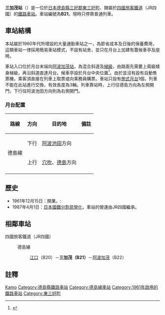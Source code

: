 {{NoteTA|1 = zh:三加茂站; zh-cn:三加茂站; zh-tw:三加茂車站; zh-hk:三加茂站; }}
{{日本車站資訊
|公司色     = #1cadca
|文字色     =
|站名       = 三加茂站
|圖片       = JRS mikamo sta.jpg
|pxl        =
|圖片說明   = 三加茂站月台出入口（2008年）
|日文原名   = 三加茂
|平假名     = みかも 
|羅馬拼音   = Mikamo
|前一站 = B20 [[江口站_(日本)|江口]]
|前一站距離 = 2.5
|後一站距離 = 2.1
|後一站 = [[阿波加茂站|阿波加茂]] B22
|電報略號   = ミカ
|車站編號   = {{車站編號c|#2B4B65|B21}}
|所屬公司   = [[四國旅客鐵道|四國旅客鐵道]]（JR四國）
|所屬路線   = {{Color|#2b4b65|■}}[[德島線|德島線]]
|距離       = 8.7
|起站       = [[佃站|佃]]
|所在地     = [[德島縣|德島縣]][[三好郡|三好郡]][[東三好町|東三好町]]中庄2599
|車站構造   = [[地面車站|地面車站]]
|月台配置   = 1面1線
|啟用年月日 = 1961年12月15日
|廢止年月日 =
|上下車人次 = 
|統計年度   = 
|備註       = 無人站
}}

'''三加茂站'''（{{jpn|j=三加茂駅|hg=みかもえき|rm=Mikamo eki|f=y}}）是一位於[[日本|日本]][[德島縣|德島縣]][[三好郡|三好郡]][[東三好町|東三好町]]、隸屬於[[四國旅客鐵道|四國旅客鐵道]]（JR四國）的[[鐵路車站|鐵路車站]]。車站編號為'''B21'''。現時只停靠普通列車。

==車站結構==
本站屬於1960年代所增設的大量通勤車站之一，為節省成本及日後的保養費用，這類車站一律採用簡易車站模式，不設有站舍，並只在月台上加建有蓋候車亭及座椅。

車站入口位於月台末端向[[阿波加茂站|阿波加茂站]]，為混合斜道及[[梯級|梯級]]，由路面先需要上兩級矮身梯級，再沿斜道直達月台。候車亭設於月台中央位置<ref>{{Cite web |url=http://hacchi-no-he.net/line/tokushima/station/0030_mikamo.htm |title=非官方車站介紹。 |accessdate=2014-10-14 |archive-date=2015-02-25 |archive-url=https://web.archive.org/web/20150225013145/http://hacchi-no-he.net/line/tokushima/station/0030_mikamo.htm |dead-url=no }}</ref>。由於並沒有設有自動售票機，乘客須直接在列車上取票或向乘務員購票。車站只設有[[側式月台|側式月台]]1個，列車不能在此站進行交換，有效長度為3輛。列車靠站時，上行往德島方向為左側開門，下行往阿波池田方向則為右側開門。
===月台配置===
{| class="wikitable"
!路線!!方向!!目的地!!備註
|-
|rowspan="2"|{{Color|#2b4b65|■}}德島線
|下行
|[[阿波池田站|阿波池田]]方向
|
|-
|上行
|[[穴吹站|穴吹]]、[[德島站|德島]]方向
|
|-
|}

==歷史==
* 1961年12月15日：開業。:
* 1987年4月1日：[[日本國鐵分割民營化|日本國鐵分割民營化]]，車站的營運由JR四國繼承。

==相鄰車站==
; 四國旅客鐵道（JR四國）
: {{Color|#2b4b65|■}}德島線
:: [[江口站_(日本)|江口]]（B20）－'''三加茂（B21）'''－[[阿波加茂站|阿波加茂]]（B22）

== 註釋 ==
{{reflist}}

{{commonscat|Mikamo Station}}

{{德島線}}
{{DEFAULTSORT:Mikamo}}
[[Category:日本鐵路車站_Mi|Kamo]]
[[Category:德島縣鐵路車站|Category:德島縣鐵路車站]]
[[Category:德島線車站|Category:德島線車站]]
[[Category:1961年啟用的鐵路車站|Category:1961年啟用的鐵路車站]]
[[Category:東三好町|Category:東三好町]]